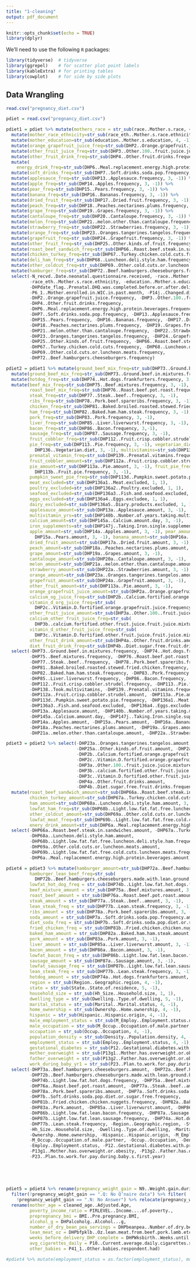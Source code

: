 ```yaml
---
title: "1-cleaning"
output: pdf_document
---
```


```r
knitr::opts_chunk$set(echo = TRUE)
library(dplyr)
```
We'll need to use the following `R` packages:
```r
library(tidyverse)  # tidyverse
library(ggrepel)    # for scatter plot point labels
library(kableExtra) # for printing tables
library(cowplot)    # for side by side plots
```


## Data Wrangling
```r
read.csv("pregnancy_diet.csv")
```




```r
pdiet = read.csv("pregnancy_diet.csv")

```

```r
pdiet1 = pdiet %>% mutate(mothers_race = str_sub(race..Mother.s.race, 4, -1)) %>%
  mutate(mother_race_ethnicity=str_sub(race_eth..Mother.s.race.ethnicity, 4, -1)) %>%
  mutate(mother_education=str_sub(education..Mother.s.education, 4, -1)) %>%
  mutate(orange_grapefruit_juice_freq=str_sub(DHP2..Orange.grapefruit.juice.frequency, 3, -1)) %>%
  mutate(other_fruit_juice_freq=str_sub(DHP3..Other.100..fruit.juice.juice.mixtures.frequency, 3, -1)) %>%
  mutate(other_fruit_drink_freq=str_sub(DHP4..Other.fruit.drinks.frequency, 3, -1)) %>%
  mutate(
    energy_drink_freq=str_sub(DHP6..Meal.replacement.energy.high.protein.beverages.frequency, 3, -1)) %>%
  mutate(soft_drinks_freq=str_sub(DHP7..Soft.drinks.soda.pop.frequency, 3, -1)) %>%
  mutate(applesauce_freq=str_sub(DHP13..Applesauce.frequency, 3, -1)) %>%
  mutate(apple_freq=str_sub(DHP14..Apples.frequency, 3, -1)) %>%
  mutate(pear_freq=str_sub(DHP15..Pears.frequency, 3, -1)) %>%
  mutate(banana_freq=str_sub(DHP16..Bananas.frequency, 3, -1)) %>%
  mutate(dried_fruit_freq=str_sub(DHP17..Dried.fruit.frequency, 3, -1)) %>%
  mutate(peach_freq=str_sub(DHP18..Peaches.nectarines.plums.frequency, 3, -1)) %>%
  mutate(grape_freq=str_sub(DHP19..Grapes.frequency, 3, -1)) %>%
  mutate(cantaloupe_freq=str_sub(DHP20..Cantaloupe.frequency, 3, -1)) %>%
  mutate(melon_freq=str_sub(DHP21..melon.other.than.cantaloupe.frequency, 3, -1)) %>%
  mutate(strawberry_freq=str_sub(DHP22..Strawberries.frequency, 3, -1)) %>%
  mutate(orange_freq=str_sub(DHP23..Oranges.tangerines.tangelos.frequency, 3, -1)) %>%
  mutate(grapefruit_freq=str_sub(DHP24..Grapefruit.frequency, 3, -1)) %>%
  mutate(other_fruit_freq=str_sub(DHP25..Other.kinds.of.fruit.frequency, 3, -1)) %>%
  mutate(roast_beef_sandwich_freq=str_sub(DHP66..Roast.beef.steak.in.sandwiches.frequency, 3, -1)) %>%
  mutate(chicken_turkey_freq=str_sub(DHP67..Turkey.chicken.cold.cuts.frequency, 3, -1)) %>%
  mutate(deli_ham_freq=str_sub(DHP68..Luncheon.deli.style.ham.frequency, 3, -1)) %>%
  mutate(other_coldcut_freq=str_sub(DHP69..Other.cold.cuts.or.luncheon.meats.frequency, 3, -1)) %>%
  mutate(hamburger_freq=str_sub(DHP72..Beef.hamburgers.cheeseburgers.frequency, 3, -1)) %>%
  select(-N_recvd..Date.neonatal.questionnaire.received, -race..Mother.s.race,
         -race_eth..Mother.s.race.ethnicity, -education..Mother.s.education,
         -DHPdate_flag..Prenatal.DHQ.was.completed.before.or.after.delivery,
         -P6_1..Mother.enrolled.in.WIC.in.past.month, -P14j..Changed.diet..Vitamin.mineral,
         -DHP2..Orange.grapefruit.juice.frequency, -DHP3..Other.100..fruit.juice.juice.mixtures.frequency,
         -DHP4..Other.fruit.drinks.frequency,
         -DHP6..Meal.replacement.energy.high.protein.beverages.frequency,
         -DHP7..Soft.drinks.soda.pop.frequency, -DHP13..Applesauce.frequency, -DHP14..Apples.frequency,
         -DHP15..Pears.frequency, -DHP16..Bananas.frequency, -DHP17..Dried.fruit.frequency,
         -DHP18..Peaches.nectarines.plums.frequency, -DHP19..Grapes.frequency, -DHP20..Cantaloupe.frequency,
         -DHP21..melon.other.than.cantaloupe.frequency, -DHP22..Strawberries.frequency,
         -DHP23..Oranges.tangerines.tangelos.frequency, -DHP24..Grapefruit.frequency,
         -DHP25..Other.kinds.of.fruit.frequency, -DHP66..Roast.beef.steak.in.sandwiches.frequency,
         -DHP67..Turkey.chicken.cold.cuts.frequency, -DHP68..Luncheon.deli.style.ham.frequency,
         -DHP69..Other.cold.cuts.or.luncheon.meats.frequency,
         -DHP72..Beef.hamburgers.cheeseburgers.frequency)
```

```r
pdiet2 = pdiet1 %>% mutate(ground_beef_mix_freq=str_sub(DHP73..Ground.beef.in.mixtures.frequency, 3, -1)) %>%
  mutate(ground_beef_mix_freq=str_sub(DHP73..Ground.beef.in.mixtures.frequency, 3, -1)) %>%
  mutate(hotdog_freq=str_sub(DHP74..Hot.dogs.frankfurters.frequency, 3, -1)) %>%
  mutate(beef_mix_freq=str_sub(DHP75..Beef.mixtures.frequency, 3, -1),
         roast_beef_mix_freq=str_sub(DHP76..Roast.beef.pot.roast.frequency, 3, -1),
         steak_freq=str_sub(DHP77..Steak..beef..frequency, 3, -1),
         ribs_freq=str_sub(DHP78..Pork.beef.spareribs.frequency, 3, -1),
         chicken_freq=str_sub(DHP81..Baked.broiled.roasted.stewed.fried.chicken.frequency,3, -1),
         ham_freq=str_sub(DHP82..Baked.ham.ham.steak.frequency, 3, -1),
         pork_freq=str_sub(DHP83..Pork.frequency, 3, -1), 
         liver_freq=str_sub(DHP85..Liver.liverwurst.frequency, 3, -1),
         bacon_freq=str_sub(DHP86..Bacon.frequency, 3,-1),
         sausage_freq=str_sub(DHP87..Sausage.frequency, 3, -1),
         fruit_cobbler_freq=str_sub(DHP112..Fruit.crisp.cobbler.strudel.frequency,3, -1),
         pie_freq=str_sub(DHP113..Pie.frequency, 3, -1), vegetarian_diet=str_sub(
           DHP136..Vegetarian.diet, 3, -1), multivitamins=str_sub(DHP138..Took.multivitamins, 3, -1),
         prenatal_vitamin_freq=str_sub(DHP139..Prenatal.vitamins.frequency, 3, -1),
         fruit_cobbler_amount=str_sub(DHP112a..Fruit.crisp.cobbler.strudel.amount, 3, -1),
         pie_amount=str_sub(DHP113a..Pie.amount, 3, -1), fruit_pie_freq=str_sub(
           DHP113b..Fruit.pie.frequency, 3, -1),
         pumpkin_sweet_pie_freq=str_sub(DHP113d..Pumpkin.sweet.potato.pie.frequency, 3, -1),
         meat_excluded=str_sub(DHP136a1..Meat.excluded, 1, 1),
         poultry_excluded=str_sub(DHP136a2..Poultry.excluded, 1, 1),
         seafood_excluded=str_sub(DHP136a3..Fish.and.seafood.excluded, 1, 1),
         eggs_excluded=str_sub(DHP136a4..Eggs.excludee, 1, 1),
         dairy_excluded=str_sub(DHP136a5..Diary.products.excluded, 1, 1),
         applesauce_amount=str_sub(DHP13a..Applesauce.amount, 3, -1),
         multivitamin_yrs=str_sub(DHP140b..Number.of.years.taking.multivitamins, 3, -1),
         calcium_amount=str_sub(DHP145a..Calcium.amount.day, 3, -1),
         iron_supplements=str_sub(DHP147j..Taking.Iron.single.supplements.once.per.week.or.more, 1, 1),
         apple_amount=str_sub(DHP14a..Apples.amount, 3, -1), pear_amount=str_sub(
           DHP15a..Pears.amount, 3, -1), banana_amount=str_sub(DHP16a..Bananas.amount, 3, -1),
         dried_fruit_amount=str_sub(DHP17a..Dried.fruit.amount, 3, -1),
         peach_amount=str_sub(DHP18a..Peaches.nectarines.plums.amount, 3, -1),
         grape_amount=str_sub(DHP19a..Grapes.amount, 3, -1),
         cantaloupe_amount=str_sub(DHP20a..Cantaloupe.amount, 3, -1),
         melon_amount=str_sub(DHP21a..melon.other.than.cantaloupe.amount, 3, -1),
         strawberry_amount=str_sub(DHP22a..Strawberries.amount, 3, -1),
         orange_amount=str_sub(DHP23a..Oranges.tangerines.tangelos.amount, 3, -1),
         grapefruit_amount=str_sub(DHP24a..Grapefruit.amount, 3, -1),
         other_fruit_amount=str_sub(DHP113a..Pie.amount, 3, -1),
         orange_grapefruit_juice_amount=str_sub(DHP2a..Orange.grapefruit.juice.amount, 3, -1),
         calcium_og_juice_freq=str_sub(DHP2b..Calcium.fortified.orange.grapefruit.juice.frequency, 3, -1),
         vitamin_d_org_juice_freq=str_sub(
           DHP2c..Vitamin.D.fortified.orange.grapefruit.juice.frequency, 3, -1),
         other_fruit_juice_amount=str_sub(DHP3a..Other.100..fruit.juice.juice.mixtures.amount, 3, -1),
         calcium_other_fruit_juice_freq=str_sub(
           DHP3b..calcium.fortified.other.fruit.juice.fruit.juice.mixtures.frequency, 3, -1),
         vitamin_d_other_fruit_juice_freq=str_sub(
           DHP3c..Vitamin.D.fortified.other.fruit.juice.fruit.juice.mixtures.frequency, 3, -1),
         other_fruit_drink_amount=str_sub(DHP4a..Other.fruit.drinks.amount, 3, -1),
         diet_fruit_drink_freq=str_sub(DHP4b..Diet.sugar.free.fruit.drinks.frequency, 3, -1)) %>%
  select(-DHP73..Ground.beef.in.mixtures.frequency, -DHP74..Hot.dogs.frankfurters.frequency,
         -DHP75..Beef.mixtures.frequency, -DHP76..Roast.beef.pot.roast.frequency,
         -DHP77..Steak..beef..frequency, -DHP78..Pork.beef.spareribs.frequency,
         -DHP81..Baked.broiled.roasted.stewed.fried.chicken.frequency,
         -DHP82..Baked.ham.ham.steak.frequency, -DHP83..Pork.frequency,
         -DHP85..Liver.liverwurst.frequency, -DHP86..Bacon.frequency, -DHP87..Sausage.frequency,
         -DHP112..Fruit.crisp.cobbler.strudel.frequency, -DHP113..Pie.frequency, -DHP136..Vegetarian.diet,
         -DHP138..Took.multivitamins, -DHP139..Prenatal.vitamins.frequency,
         -DHP112a..Fruit.crisp.cobbler.strudel.amount, -DHP113a..Pie.amount, -DHP113b..Fruit.pie.frequency,
         -DHP113d..Pumpkin.sweet.potato.pie.frequency, -DHP136a1..Meat.excluded, -DHP136a2..Poultry.excluded,
         -DHP136a3..Fish.and.seafood.excluded, -DHP136a4..Eggs.excludee, -DHP136a5..Diary.products.excluded,
         -DHP13a..Applesauce.amount, -DHP140b..Number.of.years.taking.multivitamins,
         -DHP145a..Calcium.amount.day, -DHP147j..Taking.Iron.single.supplements.once.per.week.or.more,
         -DHP14a..Apples.amount, -DHP15a..Pears.amount, -DHP16a..Bananas.amount, -DHP17a..Dried.fruit.amount,
         -DHP18a..Peaches.nectarines.plums.amount, -DHP19a..Grapes.amount, -DHP20a..Cantaloupe.amount,
         -DHP21a..melon.other.than.cantaloupe.amount, -DHP22a..Strawberries.amount)

```

```r
pdiet3 = pdiet2 %>% select(-DHP23a..Oranges.tangerines.tangelos.amount, -DHP24a..Grapefruit.amount,
                           -DHP25a..Other.kinds.of.fruit.amount, -DHP2a..Orange.grapefruit.juice.amount,
                           -DHP2b..Calcium.fortified.orange.grapefruit.juice.frequency,
                           -DHP2c..Vitamin.D.fortified.orange.grapefruit.juice.frequency,
                           -DHP3a..Other.100..fruit.juice.juice.mixtures.amount,
                           -DHP3b..calcium.fortified.other.fruit.juice.fruit.juice.mixtures.frequency,
                           -DHP3c..Vitamin.D.fortified.other.fruit.juice.fruit.juice.mixtures.frequency,
                           -DHP4a..Other.fruit.drinks.amount,
                           -DHP4b..Diet.sugar.free.fruit.drinks.frequency) %>%
  mutate(roast_beef_sandwich_amount=str_sub(DHP66a..Roast.beef.steak.in.sandwiches.amount, 3, -1),
         chicken_turkey_amount=str_sub(DHP67a..Turkey.chicken.cold.cuts.amount, 3, -1),
         ham_amount=str_sub(DHP68a..Luncheon.deli.style.ham.amount, 3, -1),
         lowfat_ham_freq=str_sub(DHP68b..Light.low.fat.fat.free.luncheon.deli.style.ham.frequency, 3, -1),
         other_coldcut_amount=str_sub(DHP69a..Other.cold.cuts.or.luncheon.meats.amount, 3, -1),
         lowfat_meat_freq=str_sub(DHP69b..Light.low.fat.fat.free.cold.cuts.luncheon.meats.frequency, 3, -1),
         enery_drink_amount=str_sub(DHP6a..Meal.replacement.energy.high.protein.beverages.amount, 3, -1)) %>%
  select(-DHP66a..Roast.beef.steak.in.sandwiches.amount, -DHP67a..Turkey.chicken.cold.cuts.amount,
         -DHP68a..Luncheon.deli.style.ham.amount,
         -DHP68b..Light.low.fat.fat.free.luncheon.deli.style.ham.frequency,
         -DHP69a..Other.cold.cuts.or.luncheon.meats.amount,
         -DHP69b..Light.low.fat.fat.free.cold.cuts.luncheon.meats.frequency,
         -DHP6a..Meal.replacement.energy.high.protein.beverages.amount)

```


```r

pdiet4 = pdiet3 %>% mutate(hamburger_amount=str_sub(DHP72a..Beef.hamburgers.cheeseburgers.amount, 3, -1),
         hamburger_lean_beef_freq=str_sub(
           DHP72b..Beef.hamburgers.cheeseburgers.made.with.lean.ground.beef.frequency, 3, -1),
         lowfat_hot_dog_freq = str_sub(DHP74b..Light.low.fat.hot.dogs.frequency, 3, -1),
         beef_mixture_amount = str_sub(DHP75a..Beef.mixtures.amount, 3, -1), 
         roast_beef_amount = str_sub(DHP76a..Roast.beef.pot.roast.amount, 3, -1),
         steak_amount = str_sub(DHP77a..Steak..beef..amount, 3, -1), 
         lean_steak_freq = str_sub(DHP77b..Lean.steak.frequency, 3, -1),
         ribs_amount = str_sub(DHP78a..Pork.beef.spareribs.amount, 3, -1),
         soda_amount = str_sub(DHP7a..Soft.drinks.soda.pop.frequency.amount, 3, -1), 
         diet_soda_freq = str_sub(DHP7b..Soft.drinks.soda.pop.diet.or.sugar.free.frequency, 3, -1),
         fried_chicken_freq = str_sub(DHP81b..Fried.chicken.chicken.nuggets.frequency, 3, -1),
         baked_ham_amount = str_sub(DHP82a..Baked.ham.ham.steak.amount, 3, -1),
         pork_amount = str_sub(DHP83a..Pork.amount, 3, -1), 
         liver_amount = str_sub(DHP85a..Liver.liverwurst.amount, 3, -1), 
         bacon_amount = str_sub(DHP86a..Bacon.amount, 3, -1), 
         lowfat_bacon_freq = str_sub(DHP86b..Light.low.fat.lean.bacon.frequency, 3, -1),
         sausage_amount = str_sub(DHP87a..Sausage.amount, 3, -1), 
         lowfat_sausage_freq = str_sub(DHP87b..Light.low.fat.lean.sausage.frequency, 3, -1), 
         lean_steak_freq = str_sub(DHP77b..Lean.steak.frequency, 3, -1), 
         hotdog_amount = str_sub(DHP74a..Hot.dogs.frankfurters.amount, 3, -1),
         region = str_sub(Region..Geographic.region, 4, -1),
         state = str_sub(State..State.of.residence, 5, -1), 
         household_size = str_sub(Hh_Size..Household.size, 1, 1), 
         dwelling_type = str_sub(Dwelling..Type.of.dwelling, 5, -1),
         marital_status = str_sub(Marital..Marital.status, 4, -1), 
         home_ownership = str_sub(Ownershp..Home.ownership, 4, -1),
         hispanic = str_sub(Hispanic..Hispanic.origin, 4, -1),
         male_employment_status = str_sub(M_Employ..Employment.status.of.male.partner, 4, -1),
         male_occupation = str_sub(M_Occup..Occupation.of.male.partner, 4, -1),
         occupation = str_sub(Occup..Occupation, 4, -1), 
         population_density = str_sub(Density..Population.density, 4, -1), 
         employment_status = str_sub(Employ..Employment.status, 4, -1), 
         gestational_diabetes = str_sub(P12..Gestational.diabetes.with.pregnancy, 4, -1), 
         mother_overweight = str_sub(P13g1..Mother.has.overweight.or.obesity, 1, 1), 
         father_overweight = str_sub(P13g2..Father.has.overweight.or.obesity, 1, 1), 
         work_during_baby_yr1 = str_sub(P23..Plan.to.work.for.pay.during.baby.s.first.year, 4, -1)) %>%
  select(-DHP73a..Beef.hamburgers.cheeseburgers.amount, -DHP72a..Beef.hamburgers.cheeseburgers.amount,
         -DHP72b..Beef.hamburgers.cheeseburgers.made.with.lean.ground.beef.frequency,
         -DHP74b..Light.low.fat.hot.dogs.frequency, -DHP75a..Beef.mixtures.amount,
         -DHP76a..Roast.beef.pot.roast.amount, -DHP77a..Steak..beef..amount,
         -DHP78a..Pork.beef.spareribs.amount, -DHP7a..Soft.drinks.soda.pop.frequency.amount,
         -DHP7b..Soft.drinks.soda.pop.diet.or.sugar.free.frequency,
         -DHP81b..Fried.chicken.chicken.nuggets.frequency, -DHP82a..Baked.ham.ham.steak.amount,
         -DHP83a..Pork.amount, -DHP85a..Liver.liverwurst.amount, -DHP86a..Bacon.amount,
         -DHP86b..Light.low.fat.lean.bacon.frequency, -DHP87a..Sausage.amount,
         -DHP87b..Light.low.fat.lean.sausage.frequency, -DHP74a..Hot.dogs.frankfurters.amount,
         -DHP77b..Lean.steak.frequency, -Region..Geographic.region, -State..State.of.residence,
         -Hh_Size..Household.size, -Dwelling..Type.of.dwelling, -Marital..Marital.status,
         -Ownershp..Home.ownership, -Hispanic..Hispanic.origin, -M_Employ..Employment.status.of.male.partner,
         -M_Occup..Occupation.of.male.partner, -Occup..Occupation, -Density..Population.density,
         -Employ..Employment.status, -P12..Gestational.diabetes.with.pregnancy,
         -P13g1..Mother.has.overweight.or.obesity, -P13g2..Father.has.overweight.or.obesity,
         -P23..Plan.to.work.for.pay.during.baby.s.first.year)
                           
                           
                           
    
```

```r

pdiet5 = pdiet4 %>% rename(pregnancy_weight_gain = N9..Weight.gain.during.pregnancy.in.pounds) %>%
  filter(!pregnancy_weight_gain == ".Q: No Q’naire data") %>% filter(
    !pregnancy_weight_gain == ".N: No Answer") %>% relocate(pregnancy_weight_gain) %>% 
  rename(mother_age = cleaned_age..Adjusted.Age, 
         poverty_income_ratio = PIRLEVEL..Income....of.poverty., 
         prepregnancy_bmi = BMI..Pre.pregnancy.BMI, 
         alcohol_g = DHPalcoholg..Alcohol...g, 
         number_of_dry_bean_pea_servings = DHPbeanpea..Number.of.dry.bean.and.pea.servings, 
         lean_meat_oz = DHPbfpklb..Oz.lean.meat.from.beef.pork.lamb.etc, 
         weeks_before_delivery_DHP_complete = DHPWksbirth..Weeks.until.the.birth.when.DHP.was.completed,
         avg_cigarettes_daily = P10..Current.average.daily.cigarettes.smoked, 
         other_babies = P41_1..Other.babies.respondent.had)


```









```r
#pdiet4 %>% mutate(employment_status = as.factor(employment_status), mothers_race = as.factor(mothers_race))


```





























